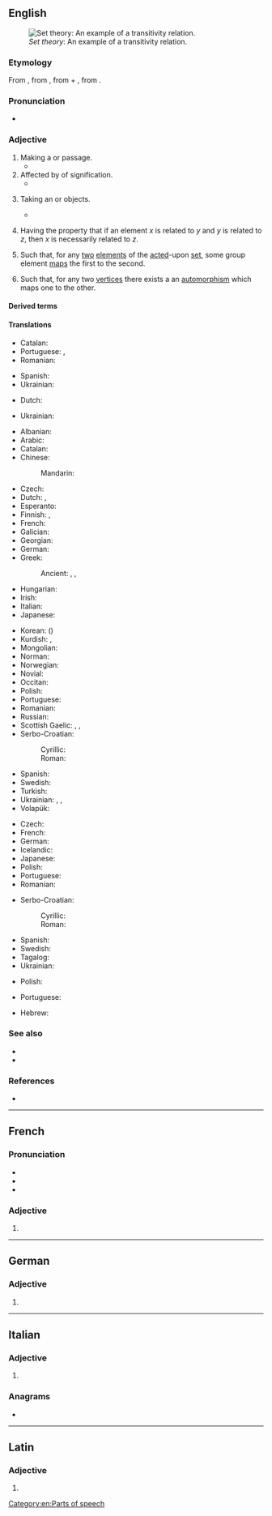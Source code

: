 ==English==
[[File:Transitive.PNG|thumb|''Set theory'': An example of a transitivity relation.]]

===Etymology===
From {{etyl|la|en}} {{m|la|trānsitīvus}}, from {{m|la|trānsitus}}, from {{m|la|trāns||across}} + {{m|la|itus}}, from {{m|la|eō||to go}}.

===Pronunciation===
* {{audio|en-us-transitive.ogg|Audio (US)|lang=en}}

===Adjective===
{{en-adj|-}}

# Making a {{l|en|transit}} or passage.
#* {{quote-book|author=[[w:Ralph Waldo Emerson|Ralph Waldo Emerson]]|title=The Poet|passage=For all symbols are fluxional; all language is vehicular and '''''transitive''''', and is good, as ferries and horses are, for conveyance, not as farms and houses are, for homestead.}}
# Affected by {{l|en|transference}} of signification.
#* {{quote-book|author=[[w:John Stuart Mill|John Stuart Mill]]|passage=By far the greater part of the ''transitive'' or derivative applications of words depend on casual and unaccountable caprices of the feelings or the fancy.}}
# {{lb|en|grammar|of a verb}} Taking an {{l|en|object}} or objects.
#: {{ant|en|intransitive}}
#: {{ux|en|The English verb "to notice" is a '''transitive''' verb, because we say things like "She noticed <em>a problem</em>".}}
#* {{quote-book|author=[[w:G. K. Chesterton|G. K. Chesterton]]|title=Orthodoxy|passage=Men have tried to turn "revolutionise" from a '''transitive''' to an intransitive verb.}}
# {{lb|en|set theory|of a [[relation]] on a [[set]]}} Having the property that if an element ''x'' is related to ''y'' and ''y'' is related to ''z'', then ''x'' is necessarily related to ''z''.
#: {{ant|en|intransitive|nontransitive}}
#: {{ux|en|"Is an ancestor of" is a '''transitive''' relation: if Alice is an ancestor of Bob, and Bob is an ancestor of Carol, then Alice is an ancestor of Carol.}}
# {{lb|en|algebra|of a {{soplink|group|action}}}} Such that, for any [[two]] [[element]]s of the [[act]]ed-upon [[set]], some group element [[map]]s the first to the second.
# {{lb|en|graph theory|of a [[graph]]}} Such that, for any two [[vertex|vertices]] there exists a an [[automorphism]] which maps one to the other.

====Derived terms====
{{der4|ditransitive|monotransitive|complex transitive|transitively|transitiveness|transitive verb|quasi-transitive|semi-transitive|lang=en}}

====Translations====
{{trans-top|making a transit or passage}}
* Catalan: {{t+|ca|transitiu}}
* Portuguese: {{t+|pt|transitivo}}, {{t+|pt|transitório}}
* Romanian: {{t+|ro|tranzitiv}}
{{trans-mid}}
* Spanish: {{t+|es|transitivo}}
* Ukrainian: {{t+|uk|перехідний}}
{{trans-bottom}}

{{trans-top|affected by transference of signification}}
* Dutch: {{t+|nl|overdrachtelijk}}
{{trans-mid}}
* Ukrainian: {{t|uk|образний}}
{{trans-bottom}}

{{trans-top|grammar, of a verb: taking an object or objects}}
* Albanian: {{t+|sq|kalimtar}}
* Arabic: {{t|ar|مُتَعَدٍّ}} {{qualifier|indefinite}}
* Catalan: {{t+|ca|transitiu}}
* Chinese:
*: Mandarin: {{t+|cmn|及物|tr=jíwù}}
* Czech: {{t+|cs|přechodný}}
* Dutch: {{t+|nl|overgankelijk}}, {{t+|nl|transitief}}
* Esperanto: {{t+|eo|transitiva}}
* Finnish: {{t+|fi|transitiivinen}}, {{t+|fi|siirtyvä}}
* French: {{t+|fr|transitif}}
* Galician: {{t|gl|transitivo}}
* Georgian: {{t|ka|გარდამავალი}}
* German: {{t+|de|transitiv}}
* Greek: {{t+|el|μεταβατικός}}
*: Ancient: {{t|grc|μεταβατικός}}, {{t|grc|ἀλλοπαθής}}, {{t|grc|διαβιβαστικός}}
* Hungarian: {{t+|hu|tárgyas}}
* Irish: {{t|ga|aistreach}}
* Italian: {{t+|it|transitivo}}
* Japanese: {{t|ja|他動|tr=たどう, tadō}}
{{trans-mid}}
* Korean: {{t+|ko|타동사}} ({{t+|ko|他動詞}})
* Kurdish: {{t+|ku|têper}}, {{t+|ku|gerguhêz}}
* Mongolian: {{t+|mn|тусах}}
* Norman: {{t|nrf|transitif}}
* Norwegian: {{t+|no|transitiv}}
* Novial: {{t|nov|transitiv}}
* Occitan: {{t|oc|transitiu}}
* Polish: {{t+|pl|przechodni}}
* Portuguese: {{t+|pt|transitivo}}
* Romanian: {{t+|ro|tranzitiv}}
* Russian: {{t+|ru|перехо́дный}}
* Scottish Gaelic: {{t|gd|aisigeach}}, {{t|gd|aistreach}}, {{t|gd|asdolach}}
* Serbo-Croatian:
*: Cyrillic: {{t|sh|прије́лазан}}
*: Roman: {{t+|sh|prijélazan}}
* Spanish: {{t+|es|transitivo}}
* Swedish: {{t+|sv|transitiv}}
* Turkish: {{t+|tr|geçişli}}
* Ukrainian: {{t+|uk|перехідний}}, {{t|uk|перехідне дієслово}}, {{t|uk|форма перехідного дієслова}}
* Volapük: {{t+|vo|loveädik}}
{{trans-bottom}}

{{trans-top|set theory, of a relation on a set}}
* Czech: {{t+|cs|tranzitivní}}
* French: {{t+|fr|transitif}}
* German: {{t+|de|transitiv}}
* Icelandic: {{t|is|gegnvirkur}}
* Japanese: {{t|ja|推移的|tr=すいいてき, suiï-teki}}
* Polish: {{t+|pl|przechodni}}
* Portuguese: {{t+|pt|transitivo}}
* Romanian: {{t+|ro|tranzitiv}}
{{trans-mid}}
* Serbo-Croatian:
*: Cyrillic: {{t|sh|тра̏нзитӣван}}
*: Roman: {{t+|sh|trȁnzitīvan}}
* Spanish: {{t+|es|transitivo}}
* Swedish: {{t+|sv|transitiv}}
* Tagalog: {{t|tl|palipat}}
* Ukrainian: {{t+|uk|перехідний}}
{{trans-bottom}}

{{trans-top|of a group action}}
* Polish: {{t|pl|tranzytywny}}
{{trans-mid}}
* Portuguese: {{t+|pt|transitivo}}
{{trans-bottom}}

{{trans-top|of a graph}}
* Hebrew: {{t|he|טרנזיטיבי}}
{{trans-mid}}
{{trans-bottom}}

===See also===
* {{l|en|reflexive}}<!--mathematics sense-->
* {{l|en|symmetric}}<!--mathematics sense-->

===References===
* {{R:Webster 1913}}

[[Category:en:Parts of speech]]

----

==French==

===Pronunciation===
* {{fr-IPA}}
* {{rhymes|iv|lang=fr}}
* {{homophones|transitives|lang=fr}}

===Adjective===
{{fr-adj-form}}

# {{feminine singular of|transitif|lang=fr}}

----

==German==

===Adjective===
{{head|de|adjective form}}

# {{inflected form of|transitiv|lang=de}}
{{rfc-auto}}

----

==Italian==

===Adjective===
{{it-adj-form|f-p}}

# {{it-adj form of|transitivo|f|pl}}

===Anagrams===
* {{anagrams|it|intervista|intestarvi|intraviste|rinvestita|rinvitaste|strinatevi|vetrinista}}

----

==Latin==

===Adjective===
{{la-adj-form|trānsitīve}}

# {{inflection of|trānsitīvus||voc|m|s|lang=la}}